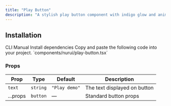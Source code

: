 ```yaml
---
title: "Play Button"
description: "A stylish play button component with indigo glow and animation effects."
---
```


<ComponentPreview componentName="PlayButton" />

## Installation

<Tabs defaultValue="cli">

<TabsList>
  <TabsTrigger value="cli">CLI</TabsTrigger>
  <TabsTrigger value="manual">Manual</TabsTrigger>
</TabsList>

<TabsContent value="cli">
  <Cli />
</TabsContent>

<TabsContent value="manual">
<Steps>
<Step>Install dependencies</Step>
<Cli
  dependencies={[
    { label: "npm", command: "npm i react-icons" },
    { label: "yarn", command: "yarn add react-icons" },
  ]}
/>
<Step>Copy and paste the following code into your project.</Step>
`components/nurui/play-button.tsx`
<CodeBlock componentName="PlayButton" fileName="play-button" />
</Steps>
</TabsContent>

</Tabs>

### Props

| Prop     | Type     | Default       | Description                   |
|----------|----------|---------------|-------------------------------|
| `text`   | `string` | `"Play demo"` | The text displayed on button  |
| ...props | `button` | —             | Standard button props         |
